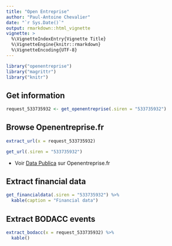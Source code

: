 ```yaml
---
title: "Open Entreprise"
author: "Paul-Antoine Chevalier"
date: "`r Sys.Date()`"
output: rmarkdown::html_vignette
vignette: >
  %\VignetteIndexEntry{Vignette Title}
  %\VignetteEngine{knitr::rmarkdown}
  %\VignetteEncoding{UTF-8}
---
```


```r
library("openentreprise")
library("magrittr")
library("knitr")
```

## Get information

```r
request_533735932 <- get_openentreprise(.siren = "533735932") 
```

## Browse Openentreprise.fr

```r
extract_url(x = request_533735932)
```

```r
get_url(.siren = "533735932")
```

- Voir [Data Publica](`r get_url(.siren = "533735932")`) sur Openentreprise.fr

## Extract financial data

```r
get_financialdata(.siren = "533735932") %>% 
  kable(caption = "Financial data")
```

## Extract BODACC events

```r
extract_bodacc(x = request_533735932) %>% 
  kable()
```


